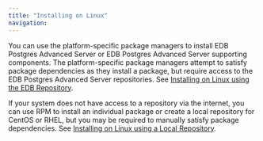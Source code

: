 ```yaml
---
title: "Installing on Linux"
navigation:
---
```


<div id="introduction" class="registered_link"></div>

You can use the platform-specific package managers to install EDB Postgres Advanced Server or EDB Postgres Advanced Server supporting components. The platform-specific package managers attempt to satisfy package dependencies as they install a package, but require access to the EDB Postgres Advanced Server repositories. See [Installing on Linux using the EDB Repository](epas/14/epas_inst_linux/01_epas_using_edb_repository).

If your system does not have access to a repository via the internet, you can use RPM to install an individual package or create a local repository for CentOS or RHEL, but you may be required to manually satisfy package dependencies. See [Installing on Linux using a Local Repository](/epas/14/epas_inst_linux/03a_using_a_local_repository).

